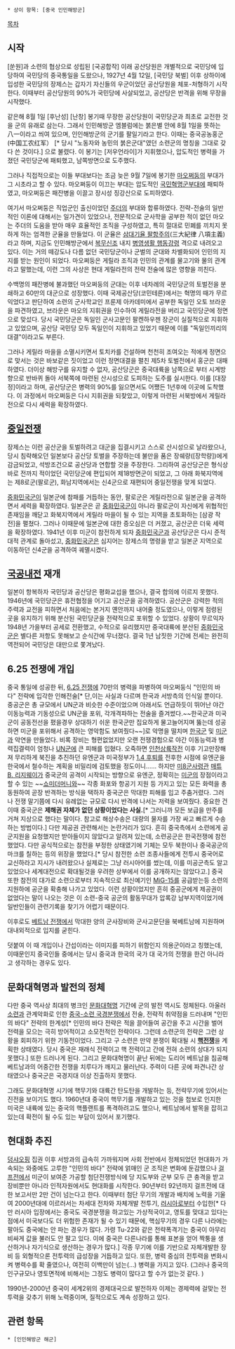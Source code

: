  * 상이 항목: [중국 인민해방군]

[[목차]]

== 시작 ==
[쑨원]과 소련의 협상으로 성립된 [국공합작] 이래 공산당원은 개별적으로 국민당에 입당하여 국민당의 중국통일을 도왔으나, 1927년 4월 12일, [국민당 북벌] 이후 상하이에 입성한 국민당의 장제스는 갑자기 자신들의 우군이었던 공산당원을 체포-처형하기 시작한다. 이때부터 공산당원의 90%가 국민당에 사살되었고, 공산당은 반격을 위해 무장을 시작했다. 

같은해 8월 1일 [후난성] [난창] 봉기때 무장한 공산당원이 국민당군과 최초로 교전한 것을 군의 유래로 삼는다. 그래서 인민해방군 엠블럼에는 붉은별 안에 8월 1일을 뜻하는 八一이라고 씌여 있으며, 인인해방군의 군기를 팔일기라고 한다. 이때는 중국공농홍군(中国工农红军） [* 당시 "노동자와 농민의 붉은군대"였던 소련군의 명칭을 그대로 갖다 쓴 것이다.] 으로 불렸다. 이 봉기는 [저우언라이]가 지휘했으나,  압도적인 병력을 가졌던 국민당군에 패퇴했고, 남쪽방면으로 도주했다.

그러나 직접적으로는 이들 부대보다는 조금 늦은 9월 7일에 봉기한 [[마오쩌둥]]의 부대가 그 시초라고 할 수 있다. 마오쩌둥이 이끄는 부대는 압도적인 [[국민혁명군]]부대에 패퇴하였고, 마오쩌둥은 패잔병을 이끌고 장시성 징강산으로 도피하였다. 

여기서 마오쩌둥은 직업군인 출신이었던 [[주더]]의 부대와 합류하였다. 전략-전술의 일반적인 이론에 대해서는 일가견이 있었으나, 전문적으로 군사학을 공부한 적이 없던 마오는  주더의 도움을 받아 매우 효율적인 조직을 구성하였고, 특히 절대로 민폐를 끼치지 못하게 하는 엄격한 군율을 만들었다. 이 군율은 [[삼대기율 팔항주의]](三大紀律 八項主義)라고 하며, 지금도 인민해방군에서 [[복무신조]] 내지 [[병영생활 행동강령]] 격으로 내려오고 있다. 이는 거의 떼강도나 다름 없던 국민당군이나 군벌의 군대와 차별화되어 인민의 지지를 받는 원인이 되었다. 마오쩌둥은 게릴라 조직과 인민의 관계를 물고기와 물의 관계라고 말했는데, 이런 그의 사상은 현대 게릴라전의 전략 전술에 많은 영향을 끼친다.

수백명의 패잔병에 불과했던 마오쩌둥의 군대는 이후 네차례의 국민당군의 토벌전을 분쇄하고 60만의 대군으로 성장했다. 이때 국제공산당(코민테른)에서는 혁명의 때가 무르익었다고 판단하여 소련의 군사학교인 프룬제 아카데미에서 공부한 독일인 오토 브라운을 파견하였고, 브라운은 마오의 지휘권을 인수하여 게릴라전을 버리고 국민당군에 정면으로 맞섰다. 당시 국민당군은 독일인 군사고문인 팔켄하우젠 장군이 실질적으로 지휘하고 있었으며, 공산당 국민당 모두 독일인이 지휘하고 있었기 때문에 이를 "독일인끼리의 대결"이라고도 부른다. 

그러나 게릴라 마을을 소멸시키면서 토치카를 건설하며 천천히 조여오는 적에게 정면으로 맞서는 것은 바보같은 짓이었고 이런 정면대결을 펼친 제5차 토벌전에서 홍군은 대패하였다. 더이상 해방구를 유지할 수 없자, 공산당군은 중국대륙을 남쪽으로 부터 시계방향으로 반바퀴 돌아 서북쪽에 마련된 산시성으로 도피하는 도주를 실시한다. 이를 [대장정]이라고 하며, 공산당군은 병력의 90%를 잃으면서도 어쨌든 1년후에 이곳에 도착했다. 이 과정에서 마오쩌둥은 다시 지휘권을 되찾았고, 이렇게 마련된 서북방에서 게릴라전으로 다시 세력을 확장하였다.

== [[중일전쟁]] ==
장제스는 이런 공산군을 토벌하려고 대군을 집결시키고 스스로 산시성으로 날라왔으나, 당시 침략해오던 일본보다 공산당 토벌을 주장하는데 불만을 품은 장쉐량([장학량])에게 감금되었고, 석방조건으로 공산당과 연합할 것을 주장한다. 그리하여 공산당군은 형식상 바로 전까지 적이었던 국민당군에 편입되어 제18방면군이 되었고, 그 아래 화북지역에는 제8로군(팔로군), 화남지역에서는 신4군으로 재편되어 중일전쟁을 맞게 되었다. 

[[중화민국군]]이 일본군에 참패를 거듭하는 동안, 팔로군은 게릴라전으로 일본군을 공격하면서 세력을 확장하였다. 일본군은 곧 [[중화민국군]]이 아니라 팔로군이 자신에게 위협적인 존재임을 깨닫고 화북지역에서 게릴라 마을이 될 수 있는 지역을 초토화하는 [삼광 작전]을 펼쳤다. 그러나 이때문에 일본군에 대한 증오심은 더 커졌고, 공산군은 더욱 세력을 확장하였다. 1941년 이후 미군이 참전하게 되자 [[중화민국군]]과 공산당군은 다시 준적대적 관계로 돌아섰고, [[중화민국군]]은 심지어는 장제스의 명령을 받고 일본군 지역으로 이동하던 신4군을 공격하여 궤멸시켰다.

== [[국공내전]] 재개 ==
일본이 항복하자 국민당과 공산당은 평화교섭을 했으나, 결국 합의에 이르지 못했다. 1946년에 국민당군은 휴전협정을 어기고 공산군을 공격하였다. 공산군은 강력한 적의 주력과 교전을 피하면서 처음에는 본거지 옌안까지 내어줄 정도였으나, 이렇게 점령된 곳을 유지하기 위해 분산된 국민당군을 전략적으로 포위할 수 있었다. 상황이 무르익자 1948년 가을부터 공세로 전환했고, 수적으로 유리했지만 중국대륙에 분산된 [[중화민국군]]은 별다른 저항도 못해보고 순식간에 무너졌다. 결국 1년 남짓한 기간에 전세는 완전히 역전되어 국민당은 대만으로 쫓겨났다. 

== 6.25 전쟁에 개입 ==
중국 통일에 성공한 뒤, [[6.25 전쟁]]에 70만의 병력을 파병하여 마오쩌둥식 "인민의 바다" 전략에 입각한 인해전술[* 단,이는 사실과 다르며 한국과 서방측의 인식일 뿐이다. 중공군은 총 규모에서 UN군과 비슷한 수준이었으며 아래서도 언급하듯이 뛰어난 야간 이동능력과 기동성으로 UN군을 포위, 각개격파하는 전술을 즐겨썼다.~~한국군과 미국군이 공동전선을 폈을경우 상대하기 쉬운 한국군만 집요하게 물고늘어지며 뚫는데 성공하면 미군을 포위해서 공격하는 영악함도 보여줬다~~]로 악명을 떨치며 [[한국군]] 및 [[미군]]과 악연을 만들었다. 비록 장비는 형편없었지만 오랜 전쟁경험으로 야간 이동능력과 병력집결력이 엄청나 [[UN]]군에 큰 피해를 입혔다. 오죽하면 [[인천상륙작전]] 이후 기고만장해져 무리하게 북진을 추진하던 유엔군과 미국정부가 [[1.4 후퇴]]를 전후한 시점에 유엔군을 한국에서 철수하는 계획을 비밀리에 검토했을 정도이니......
하지만 [[미8군]]사령관 [[매튜 B. 리지웨이]]가 중국군의 공격이 시작되는 방향으로 유엔군, 정확히는 [[미군]]의 장점이라고 할 수 있는 ~~[[쇼미더머니]]와~~ 각종 화포와 항공기 지원 등 가지고 있는 모든 화력을 총동원하여 곧장 반격하는 방식을 택하자 중국군은 막대한 피해를 입고 주춤거렸다. 그러나 전쟁 말기쯤에 다시 유례없는 규모로 다시 반격에 나서는 저력을 보여줬다. 중요한 건 이때 중국군은 '''제해권 자체가 없던 상황이었다는 사실.'''[* 그러니까 모든 보급을 만주를 거쳐 지상으로 했다는 말이다. 참고로 해상수송은 대량의 물자를 가장 싸고 빠르게 수송하는 방법이다.] 다만 제공권 관련해서는 논란거리가 있다. 흔히 중국측에서 소련에게 공군지원을 요청했지만 받아들이지 않았다고 알려져 있는데, 소련공군은 한국전쟁에 참전했었다. 다만 공식적으로는 참전을 부정한 상태였기에 기체는 모두 북한이나 중국공군의 마크를 칠하는 등의 위장을 했었다.[* 당시 참전한 소련 조종사들에게 전투시 중국어로 교신하라고 지시가 내려왔으나 실제로는 그냥 러시아어를 썼는데, 이를 미공군측도 알고 있었으나 세계대전으로 확대될것을 우려한 상부에서 이를 공개하지는 않았다고.] 중국 또한 참전의 대가로 소련으로부터 지속적으로 최신예기인 [[MiG-15]]를 공급받는등 소련의 지원하에 공군을 확충해 나가고 있었다. 이런 상황이었지만 흔히 중공군에게 제공권이 없었다는 말이 나오는 것은 이 소련-중국 공군의 활동무대가 압록강 남부지역이었기에 일반인들이 관련기록을 찾기가 어렵기 때문이다.

이후로도 [[베트남 전쟁]]에서 막대한 양의 군사장비와 군사고문단을 북베트남에 지원하며 대내외적으로 입지를 굳힌다.

덧붙여 이 때 개입이나 간섭이라는 이미지를 피하기 위함인지 의용군이라고 칭했는데, 이때문인지 중국인들 중에서는 당시 중국과 한국의 국가 대 국가의 전쟁을 한건 아니라고 생각하는 경우도 있다.

== 문화대혁명과 발전의 정체 ==
다만 중국 역사상 최대의 병크인 [[문화대혁명]] 기간에 군의 발전 역시도 정체된다. 아울러 [[소련]]과 관계악화로 인한 [[중국-소련 국경분쟁]]에서 전술, 전략적 취약점을 드러내며 "인민의 바다" 전략의 한계성[* 인민의 바다 전략은 적을 끌어들여 공간을 주고 시간을 벌어 전력을 모으는 극히 방어적이고 소모전적인 전략이다. 그런데 소련군의 전략은 그런 상황을 회피하기 위한 기동전이었다. 그리고 구 소련은 만약 분쟁이 확대될 시 '''[[핵전쟁]]'''을 계획한 상태였다. 당시 중국은 재래식 전력이고 핵 전력이고 간에 전혀 소련의 상대가 되지 못했다.] 또한 드러나게 된다. 그리고 문화대혁명이 끝난 뒤에는 도리어 베트남을 침공해 베트남과의 어중간한 전쟁을 치루다가 깨지고 물러난다. 주력이 다른 곳에 파견나간 상태였으나 중국군은 국경지대 이상 진출하지 못했다.

그래도 문화대혁명 시기에 핵무기와 대륙간 탄도탄을 개발하는 등, 전략무기에 있어서는 진전을 보이기도 했다. 1960년대 중국이 핵무기를 개발하고 있는 것을 첩보로 인지한 미국은 내륙에 있는 중국의 핵플랜트를 폭격하려고도 했으나, 베트남에서 발목을 잡히고 있는데 확전이 될 수도 있는 부담이 있어서 포기했다. 

== 현대화 추진 ==
[[덩샤오핑]] 집권 이후 서방과의 급속히 가까워지며 사회 전반에서 정체되었던 현대화가 가속되는 와중에도 고루한 "인민의 바다" 전략에 얽매인 군 조직은 변화에 둔감했으나 [[걸프전]]에서 미군이 보여준 가공할 첨단전쟁방식에 당 지도부와 군부 모두 큰 충격을 받고 장비뿐만 아니라 인적자원에서도 현대화를 시작한다. 90년부터 92년까지 걸프전에 대한 보고서만 2만 건이 넘는다고 한다. 이때부터 첨단 무기의 개발과 배치에 노력을 기울여 2000년대에 이르러서는 차세대 전차와 자체개발 전투기, [[러시아]]로부터 수입한[* 다만 러시아 입장에서는 중국도 국경분쟁을 하고있는 가상적국이고, 영토를 맞대고 있다는 점에서 미국보다도 더 위험한 존재가 될 수 있기 때문에, 핵심무기의 경우 다른 나라에는 팔아도 중국에는 안 파는 경우가 많다. 가령 Tu-22와 같은 전략폭격기는 중국이 아무리 비싸게 값을 불러도 안 팔고 있다. 이에 중국은 다른나라를 통해 표본을 얻어 짝퉁을 생산하거나 자기식으로 생산하는 경우가 많다.] 각종 무기에 이를 기반으로 자체개발한 장비 등 외형적으론 전투력의 급성장을 거듭하고 있다. 또한, 병력 중심의 전투력을 변화시켜 병력수를 확 줄였으나, 여전히 이백만이 넘는(…) 병력을 가지고 있다. (그러나 중국의 인구규모나 영토면적에 비해서는 그정도 병력이 많다고 할 수가 없는것 같다. )

1990년-2000년 중국이 세계2위의 경제대국으로 발전하자 이제는 경제력에 걸맞는 전투력을 갖추기 위해 노력중이며, 질적으로도 계속 성장하고 있다.

== 관련 항목 ==
 * [인민해방군 해군]
